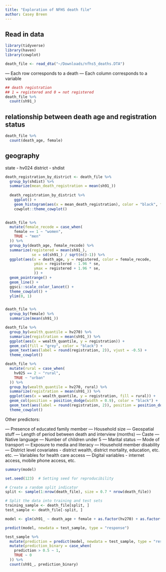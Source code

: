 ```yaml
---
title: "Exploration of NFHS death file"
author: Casey Breen
---
```



## Read in data 


```r
library(tidyverse)
library(haven)
library(cowplot)
```

```r
death_file <- read_dta("~/Downloads/nfhs5_deaths.DTA")
```


— Each row corresponds to a death 
— Each column corresponds to a variable


```r
## death registration 
## 1 = registered and 0 = not registered
death_file %>% 
  count(sh91_)
```

## relationship between death age and registration status

```r
death_file %>% 
  count(death_age, female)
```
## geography 

state - hv024
district - shdist

```r
death_registration_by_district <- death_file %>% 
  group_by(shdist) %>% 
  summarize(mean_death_registration = mean(sh91_))
  
  death_registration_by_district %>% 
    ggplot() + 
    geom_histogram(aes(x = mean_death_registration), color = "black", fill = "grey") + 
    cowplot::theme_cowplot()
  
```

```r
death_file %>% 
  mutate(female_recode = case_when(
    female == 1 ~ "women",
    TRUE ~ "men"
  )) %>%
  group_by(death_age, female_recode) %>% 
  summarize(registered = mean(sh91_),
            se = sd(sh91_) / sqrt(n()-1)) %>% 
  ggplot(aes(x = death_age, y = registered, color = female_recode,
             ymin = registered - 1.96 * se, 
             ymax = registered + 1.96 * se, 
             )) +
  geom_pointrange() + 
  geom_line() + 
  ggsci::scale_color_lancet() +
  theme_cowplot() + 
  ylim(0, 1)


death_file %>% 
  group_by(female) %>% 
  summarize(mean(sh91_))
```

```r
death_file %>% 
  group_by(wealth_quantile = hv270) %>% 
  summarize(registration = mean(sh91_)) %>% 
  ggplot(aes(x = wealth_quantile, y = registration)) + 
  geom_col(fill = "grey", color = "black") + 
  geom_text(aes(label = round(registration, 2)), vjust = -0.5) + 
  theme_cowplot()
```

```r
death_file %>% 
  mutate(rural = case_when(
    hv025 == 2 ~ "rural",
    TRUE ~ "urban"
  )) %>%
  group_by(wealth_quantile = hv270, rural) %>% 
  summarize(registration = mean(sh91_)) %>% 
  ggplot(aes(x = wealth_quantile, y = registration, fill = rural)) + 
  geom_col(position = position_dodge(width = 0.9), color = "black") + 
  geom_text(aes(label = round(registration, 2)), position = position_dodge(width = 0.9), vjust = -0.5) +
  theme_cowplot()

```

Other predictors: 

— Presence of educated family member
— Household size 
— Geospatial stuff
— Length of period between death and interview (months)
— Caste 
— Native language 
— Number of children under 5
— Marital status 
— Mode of transport 
— Exposure to media and literacy 
— Household member disability 
— District level covariates - district wealth, district mortality, education, etc. etc. 
— Variables for health care access 
— Digital variables - internet access, mobile phone access, etc. 


```r
summary(model)
```


```r
set.seed(123)  # Setting seed for reproducibility

# Create a random split indicator
split <- sample(1:nrow(death_file), size = 0.7 * nrow(death_file))

# Split the data into training and test sets
training_sample <- death_file[split, ]
test_sample <- death_file[-split, ]
```


```r
model <- glm(sh91_ ~ death_age + female + as.factor(hv270) + as.factor(hv025) + as.factor(hv024), data = training_sample, family = "binomial")

predict(model, newdata = test_sample, type = "response")

test_sample %>% 
  mutate(prediction = predict(model, newdata = test_sample, type = "response")) %>% 
  mutate(prediction_binary = case_when(
    prediction > 0.5 ~ 1,
    TRUE ~ 0
  )) %>% 
  count(sh91_, prediction_binary)
```


